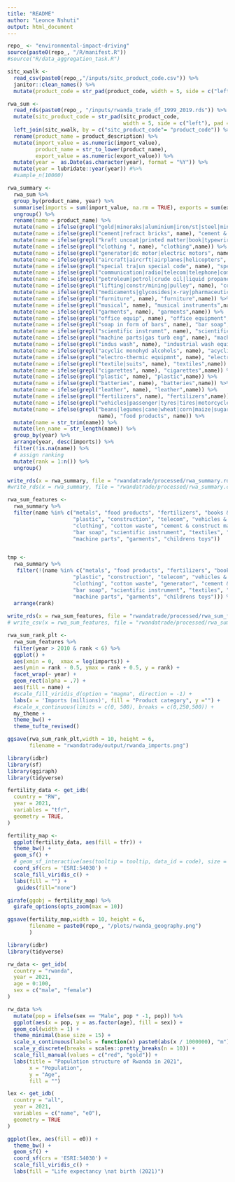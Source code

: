 ```yaml
---
title: "README"
author: "Leonce Nshuti"
output: html_document
---
```


```r
repo_ <- "environmental-impact-driving"
source(paste0(repo_, "/R/manifest.R"))
#source("R/data_aggregation_task.R")

sitc_xwalk <-
  read_csv(paste0(repo_,"/inputs/sitc_product_code.csv")) %>%
  janitor::clean_names() %>%
  mutate(product_code = str_pad(product_code, width = 5, side = c("left"), pad = "0"))

rwa_sum <-
  read_rds(paste0(repo_, "/inputs/rwanda_trade_df_1999_2019.rds")) %>%
  mutate(sitc_product_code = str_pad(sitc_product_code,
                                     width = 5, side = c("left"), pad = "0")) %>%
  left_join(sitc_xwalk, by = c("sitc_product_code"= "product_code")) %>%
  rename(product_name = product_description) %>%
  mutate(import_value = as.numeric(import_value),
         product_name = str_to_lower(product_name),
         export_value = as.numeric(export_value)) %>%
  mutate(year =  as.Date(as.character(year), format = "%Y")) %>%
  mutate(year = lubridate::year(year)) #%>%
  #sample_n(10000)

rwa_summary <-
  rwa_sum %>% 
  group_by(product_name, year) %>%
  summarise(imports = sum(import_value, na.rm = TRUE), exports = sum(export_value, na.rm = TRUE)) %>%
  ungroup() %>%
  rename(name = product_name) %>%
  mutate(name = ifelse(grepl("gold|mineraks|aluminium|iron/st|steel|minerals|tin ores|base metal", name), " metals", name)) %>%
  mutate(name = ifelse(grepl("cement|refract bricks", name), "cement & construct mat", name)) %>%
  mutate(name = ifelse(grepl("kraft uncoat|printed matter|book|typewrirers|paper cartons", name), "books & paper", name)) %>%
  mutate(name = ifelse(grepl("clothing ", name), "clothing",name)) %>%
  mutate(name = ifelse(grepl("generator|dc motor|electric motors", name), "generator",name)) %>%
  mutate(name = ifelse(grepl("aircraft|aircrft|airplanes|helicopters", name), "aircrafts", name)) %>%
  mutate(name = ifelse(grepl("special tra|un special code", name), "special transactions", name)) %>%
  mutate(name = ifelse(grepl("communication|radio|telecom|telephone|computers", name), "telecom", name)) %>%
  mutate(name = ifelse(grepl("petroleum|petrol|crude oil|liquid propane", name), "petroleum", name)) %>%
  mutate(name = ifelse(grepl("lifting|constr/mining|pulley", name), "construction", name)) %>%
  mutate(name = ifelse(grepl("medicaments|glycosides|x-ray|pharmaceutical|pharmaceut", name), "healthcare goods", name)) %>%
  mutate(name = ifelse(grepl("furniture", name), "furniture",name)) %>%
  mutate(name = ifelse(grepl("musical", name), "musical instruments",name)) %>%
  mutate(name = ifelse(grepl("garments", name), "garments",name)) %>%
  mutate(name = ifelse(grepl("office equip", name), "office equipment",name)) %>%
  mutate(name = ifelse(grepl("soap in form of bars", name), "bar soap",name)) %>%
  mutate(name = ifelse(grepl("scientific instrumnt", name), "scientific instrument",name)) %>%
  mutate(name = ifelse(grepl("machine parts|gas turb eng", name), "machine parts",name)) %>%
  mutate(name = ifelse(grepl("indus wash", name), "industrial wash equip",name)) %>%
  mutate(name = ifelse(grepl("acyclic monohyd alcohols", name), "acyclic monohyd alcohols",name)) %>%
  mutate(name = ifelse(grepl("electro-thermic equipmnt", name), "electro-thermic equipment",name)) %>%
  mutate(name = ifelse(grepl("textile|suits", name), "textiles",name)) %>%
  mutate(name = ifelse(grepl("cigarettes", name), "cigarettes",name)) %>%
  mutate(name = ifelse(grepl("plastic", name), "plastic",name)) %>%
  mutate(name = ifelse(grepl("batteries", name), "batteries",name)) %>%
  mutate(name = ifelse(grepl("leather", name), "leather",name)) %>%
  mutate(name = ifelse(grepl("fertilizers", name), "fertilizers",name)) %>%
  mutate(name = ifelse(grepl("vehicles|passenger|tyres|tires|motorcycles|buses|semi-trailer", name), "vehicles & parts", name)) %>%
  mutate(name = ifelse(grepl("beans|legumes|cane|wheat|corn|maize|sugar|soy|meal|cereal|hydrogenated|beet|chocolate|food|strawberries|fish|ruit fresh|beef|groundnuts|nutmeg|milk|salt|vegetables|rice|beer|fixed veg oils|whey|mutton|spices|veg prod ne|malt|veg oil hydrogen|bread|pork|potatoes|coffee|vanilla|fixed veg oil|cinnamon",
                             name), "food products", name)) %>%
  mutate(name = str_trim(name)) %>%
  mutate(len_name = str_length(name)) %>%
  group_by(year) %>%  
  arrange(year, desc(imports)) %>%  
  filter(!is.na(name)) %>%
  # assign ranking
  mutate(rank = 1:n()) %>%  
  ungroup() 

write_rds(x = rwa_summary, file = "rwandatrade/processed/rwa_summary.rds")
#write_rds(x = rwa_summary, file = "rwandatrade/processed/rwa_summary.csv")

rwa_sum_features <- 
  rwa_summary %>% 
  filter(name %in% c("metals", "food products", "fertilizers", "books & paper", "aircrafts", "leather", "healthcare goods",
                     "plastic", "construction", "telecom", "vehicles & parts", "cement", "special transactions", "petroleum",
                     "clothing", "cotton waste", "cement & construct mat", "generator", "cigarettes", "office equipment",
                     "bar soap", "scientific instrument", "textiles", "batteries", "industrial wash equip", 
                     "machine parts", "garments", "childrens toys")) 


tmp <- 
  rwa_summary %>% 
   filter(!(name %in% c("metals", "food products", "fertilizers", "books & paper", "aircrafts", "leather", "healthcare goods",
                     "plastic", "construction", "telecom", "vehicles & parts", "cement", "special transactions", "petroleum",
                     "clothing", "cotton waste", "generator", "cement & construct mat", "cigarettes", "office equipment", 
                     "bar soap", "scientific instrument", "textiles", "batteries", "industrial wash equip", 
                     "machine parts", "garments", "childrens toys"))) %>%
  arrange(rank)
  
write_rds(x = rwa_sum_features, file = "rwandatrade/processed/rwa_sum_features.rds")
# write_csv(x = rwa_sum_features, file = "rwandatrade/processed/rwa_sum_features.csv")
```

```r
rwa_sum_rank_plt <- 
  rwa_sum_features %>%
  filter(year > 2010 & rank < 6) %>%
  ggplot() +  
  aes(xmin = 0,  xmax = log(imports)) +  
  aes(ymin = rank - 0.5, ymax = rank + 0.5, y = rank) +  
  facet_wrap(~ year) +  
  geom_rect(alpha = .7) +  
  aes(fill = name) +  
  #scale_fill_viridis_d(option = "magma", direction = -1) +
  labs(x = 'Imports (millions)', fill = "Product category", y ="") +
  #scale_x_continuous(limits = c(0, 500), breaks = c(0,250,500)) +
  my_theme + 
  theme_bw() +
  theme_tufte_revised() 

ggsave(rwa_sum_rank_plt,width = 10, height = 6,
       filename = "rwandatrade/output/rwanda_imports.png")
```


```r
library(idbr)
library(sf)
library(ggiraph)
library(tidyverse)

fertility_data <- get_idb(
  country = "RW",
  year = 2021,
  variables = "tfr",
  geometry = TRUE,
)

fertility_map <-
  ggplot(fertility_data, aes(fill = tfr)) + 
  theme_bw() + 
  geom_sf() + 
  # geom_sf_interactive(aes(tooltip = tooltip, data_id = code), size = 0.1) + 
  coord_sf(crs = 'ESRI:54030') + 
  scale_fill_viridis_c() + 
  labs(fill = "") +
   guides(fill="none")

girafe(ggobj = fertility_map) %>%
  girafe_options(opts_zoom(max = 10))

ggsave(fertility_map,width = 10, height = 6,
       filename = paste0(repo_, "/plots/rwanda_geography.png")
       )
```

```r
library(idbr)
library(tidyverse)

rw_data <- get_idb(
  country = "rwanda",
  year = 2021,
  age = 0:100,
  sex = c("male", "female")
) 

rw_data %>%
  mutate(pop = ifelse(sex == "Male", pop * -1, pop)) %>%
  ggplot(aes(x = pop, y = as.factor(age), fill = sex)) + 
  geom_col(width = 1) + 
  theme_minimal(base_size = 15) + 
  scale_x_continuous(labels = function(x) paste0(abs(x / 1000000), "m")) + 
  scale_y_discrete(breaks = scales::pretty_breaks(n = 10)) + 
  scale_fill_manual(values = c("red", "gold")) + 
  labs(title = "Population structure of Rwanda in 2021",
       x = "Population",
       y = "Age",
       fill = "")

```


```r

lex <- get_idb(
  country = "all",
  year = 2021,
  variables = c("name", "e0"),
  geometry = TRUE
)

ggplot(lex, aes(fill = e0)) + 
  theme_bw() + 
  geom_sf() + 
  coord_sf(crs = 'ESRI:54030') + 
  scale_fill_viridis_c() + 
  labs(fill = "Life expectancy \nat birth (2021)")



```
